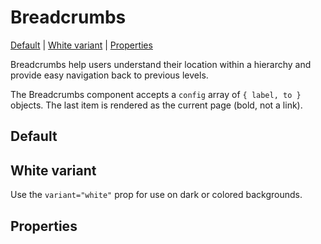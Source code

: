
<Meta of={stories} />

# Breadcrumbs

[Default](#default) | [White variant](#white-variant) | [Properties](#properties)

Breadcrumbs help users understand their location within a hierarchy and provide easy navigation back to previous levels.

The Breadcrumbs component accepts a `config` array of `{ label, to }` objects. The last item is rendered as the current page (bold, not a link).

## Default

<Canvas of={stories.Default} />

## White variant

Use the `variant="white"` prop for use on dark or colored backgrounds.

<Canvas of={stories.WhiteVariant} />

## Properties

<Controls component={Breadcrumbs} />
